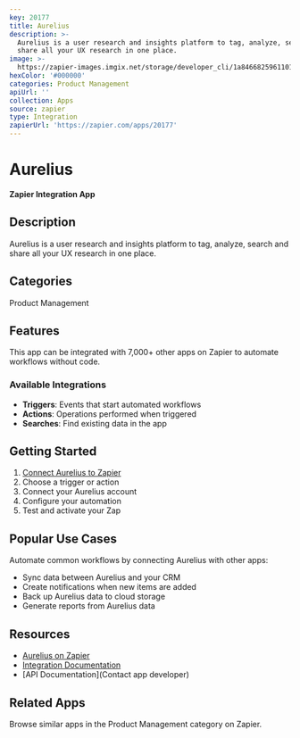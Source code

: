 ```yaml
---
key: 20177
title: Aurelius
description: >-
  Aurelius is a user research and insights platform to tag, analyze, search and
  share all your UX research in one place.
image: >-
  https://zapier-images.imgix.net/storage/developer_cli/1a84668259611018abdf266dbf6a2b19.png?auto=format%2Ccompress&ixlib=python-3.0.0&q=50
hexColor: '#000000'
categories: Product Management
apiUrl: ''
collection: Apps
source: zapier
type: Integration
zapierUrl: 'https://zapier.com/apps/20177'
---
```

# Aurelius

**Zapier Integration App**

## Description

Aurelius is a user research and insights platform to tag, analyze, search and share all your UX research in one place.

## Categories

Product Management

## Features

This app can be integrated with 7,000+ other apps on Zapier to automate workflows without code.

### Available Integrations

- **Triggers**: Events that start automated workflows
- **Actions**: Operations performed when triggered
- **Searches**: Find existing data in the app

## Getting Started

1. [Connect Aurelius to Zapier](https://zapier.com/apps/20177)
2. Choose a trigger or action
3. Connect your Aurelius account
4. Configure your automation
5. Test and activate your Zap

## Popular Use Cases

Automate common workflows by connecting Aurelius with other apps:

- Sync data between Aurelius and your CRM
- Create notifications when new items are added
- Back up Aurelius data to cloud storage
- Generate reports from Aurelius data

## Resources

- [Aurelius on Zapier](https://zapier.com/apps/20177)
- [Integration Documentation](https://zapier.com/apps/20177/integrations)
- [API Documentation](Contact app developer)

## Related Apps

Browse similar apps in the Product Management category on Zapier.

